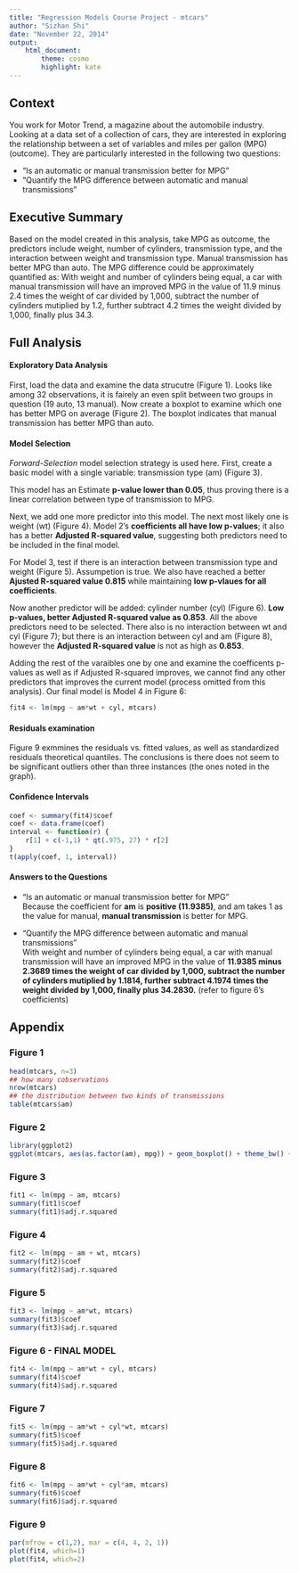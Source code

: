 ```yaml
---
title: "Regression Models Course Project - mtcars"
author: "Sizhan Shi"
date: "November 22, 2014"
output: 
    html_document:
        theme: cosmo
        highlight: kate
---
```

## Context  

You work for Motor Trend, a magazine about the automobile industry. Looking at a data set of a collection of cars, they are interested in exploring the relationship between a set of variables and miles per gallon (MPG) (outcome). They are particularly interested in the following two questions:  

- "Is an automatic or manual transmission better for MPG”  
- "Quantify the MPG difference between automatic and manual transmissions"  

## Executive Summary  
Based on the model created in this analysis, take MPG as outcome, the predictors include weight, number of cylinders, transmission type, and the interaction between weight and transmission type. Manual transmission has better MPG than auto. The MPG difference could be approximately quantified as: With weight and number of cylinders being equal, a car with manual transmission will have an improved MPG in the value of 11.9 minus 2.4 times the weight of car divided by 1,000, subtract the number of cylinders mutiplied by 1.2, further subtract 4.2 times the weight divided by 1,000, finally plus 34.3.  

## Full Analysis  

#### Exploratory Data Analysis  
First, load the data and examine the data strucutre (Figure 1). Looks like among 32 observations, it is fairely an even split between two groups in question (19 auto, 13 manual). Now create a boxplot to examine which one has better MPG on average (Figure 2). The boxplot indicates that manual transmission has better MPG than auto.    

#### Model Selection  
*Forward-Selection* model selection strategy is used here. First, create a basic model with a single variable: transmission type (am) (Figure 3).  

This model has an Estimate **p-value lower than 0.05**, thus proving there is a linear correlation between type of transmission to MPG.  

Next, we add one more predictor into this model. The next most likely one is weight (wt) (Figure 4).  Model 2's **coefficients all have low p-values**; it also has a better **Adjusted R-squared value**, suggesting both predictors need to be included in the final model.  

For Model 3, test if there is an interaction between transmission type and weight (Figure 5). Assumpetion is true. We also have reached a better **Ajusted R-squared value 0.815** while maintaining **low p-vlaues for all coefficients**.   

Now another predictor will be added: cylinder number (cyl) (Figure 6). **Low p-values, better Adjusted R-squared value as 0.853**. All the above predictors need to be selected. There also is no interaction between wt and cyl (Figure 7); but there is an interaction between cyl and am (Figure 8), however the **Adjusted R-squared value** is not as high as **0.853**.    

Adding the rest of the varaibles one by one and examine the coefficents p-values as well as if Adjusted R-squared improves, we cannot find any other predictors that improves the current model (process omitted from this analysis). Our final model is Model 4 in Figure 6:  

```r
fit4 <- lm(mpg ~ am*wt + cyl, mtcars)
```

#### Residuals examination  
Figure 9 exmmines the residuals vs. fitted values, as well as standardized residuals theoretical quantiles. The conclusions is there does not seem to be significant outliers other than three instances (the ones noted in the graph).  

#### Confidence Intervals  

```r
coef <- summary(fit4)$coef
coef <- data.frame(coef)
interval <- function(r) {
    r[1] + c(-1,1) * qt(.975, 27) * r[2]
}
t(apply(coef, 1, interval))
```


#### Answers to the Questions  

- "Is an automatic or manual transmission better for MPG”  
Because the coefficient for **am** is **positive (11.9385)**, and am takes 1 as the value for manual, **manual transmission** is better for MPG.  

- "Quantify the MPG difference between automatic and manual transmissions"  
With weight and number of cylinders being equal, a car with manual transmission will have an improved MPG in the value of **11.9385 minus 2.3689 times the weight of car divided by 1,000, subtract the number of cylinders mutiplied by 1.1814, further subtract 4.1974 times the weight divided by 1,000, finally plus 34.2830.** (refer to figure 6's coefficients)   


## Appendix

### Figure 1  
```r
head(mtcars, n=3)
## how many cobservations
nrow(mtcars)
## the distribution between two kinds of transmissions
table(mtcars$am)
```

### Figure 2  
```r
library(ggplot2)
ggplot(mtcars, aes(as.factor(am), mpg)) + geom_boxplot() + theme_bw() + labs(x="0=Auto, 1=Manual")
```

### Figure 3  

```r
fit1 <- lm(mpg ~ am, mtcars)
summary(fit1)$coef
summary(fit1)$adj.r.squared
```

### Figure 4  


```r
fit2 <- lm(mpg ~ am + wt, mtcars)
summary(fit2)$coef
summary(fit2)$adj.r.squared
```

### Figure 5  

```r
fit3 <- lm(mpg ~ am*wt, mtcars)
summary(fit3)$coef
summary(fit3)$adj.r.squared
```

### Figure 6 - FINAL MODEL    

```r
fit4 <- lm(mpg ~ am*wt + cyl, mtcars)
summary(fit4)$coef
summary(fit4)$adj.r.squared
```

### Figure 7  

```r
fit5 <- lm(mpg ~ am*wt + cyl*wt, mtcars)
summary(fit5)$coef
summary(fit5)$adj.r.squared
```

### Figure 8  
```r
fit6 <- lm(mpg ~ am*wt + cyl*am, mtcars)
summary(fit6)$coef
summary(fit6)$adj.r.squared
```

### Figure 9

```r
par(mfrow = c(1,2), mar = c(4, 4, 2, 1))
plot(fit4, which=1)
plot(fit4, which=2)
```

